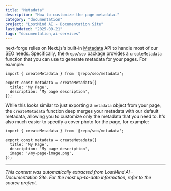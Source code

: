 ```yaml
---
title: "Metadata"
description: "How to customize the page metadata."
category: "documentation"
project: "LostMind AI - Documentation Site"
lastUpdated: "2025-09-21"
tags: "documentation,ai-services"
---
```


next-forge relies on Next.js's built-in [Metadata](https://nextjs.org/docs/app/building-your-application/optimizing/metadata) API to handle most of our SEO needs. Specifically, the `@repo/seo` package provides a `createMetadata` function that you can use to generate metadata for your pages. For example:

```tsx title="page.tsx"
import { createMetadata } from '@repo/seo/metadata';

export const metadata = createMetadata({
  title: 'My Page',
  description: 'My page description',
});
```

While this looks similar to just exporting a `metadata` object from your page, the `createMetadata` function deep merges your metadata with our default metadata, allowing you to customize only the metadata that you need to. It's also much easier to specify a cover photo for the page, for example:

```tsx title="page.tsx {6}"
import { createMetadata } from '@repo/seo/metadata';

export const metadata = createMetadata({
  title: 'My Page',
  description: 'My page description',
  image: '/my-page-image.png',
});
```


---
*This content was automatically extracted from LostMind AI - Documentation Site. For the most up-to-date information, refer to the source project.*
